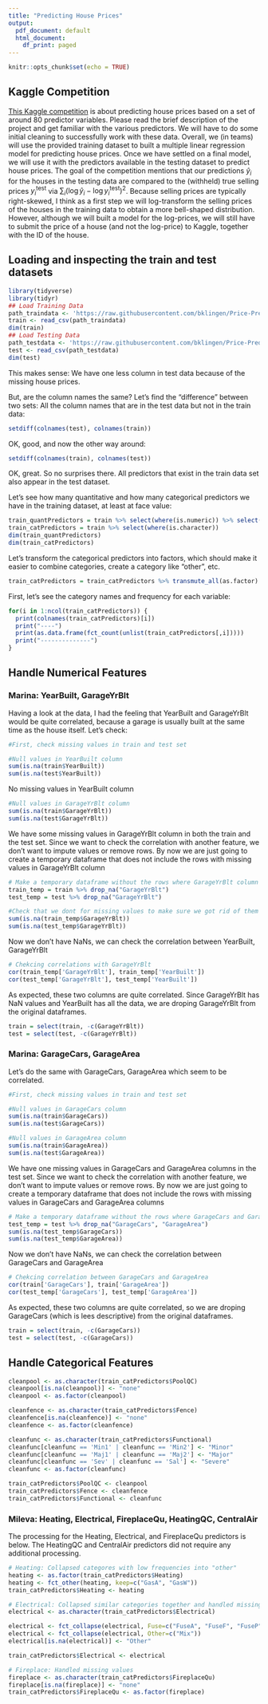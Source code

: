 ```yaml
---
title: "Predicting House Prices"
output:
  pdf_document: default
  html_document:
    df_print: paged
---
```


```r
knitr::opts_chunk$set(echo = TRUE)
```

## Kaggle Competition
[This Kaggle competition](https://www.kaggle.com/c/house-prices-advanced-regression-techniques/overview) is about predicting house prices based on a set of around 80 predictor variables. Please read the brief description of the project and get familiar with the various predictors. We will have to do some initial cleaning to successfully work with these data. Overall, we (in teams) will use the provided training dataset to built a multiple linear regression model for predicting house prices. Once we have settled on a final model, we will use it with the predictors available in the testing dataset to predict house prices. The goal of the competition mentions that our predictions $\hat{y}_i$ for the houses in the testing data are compared to the (withheld) true selling prices $y_i^\text{test}$ via $\sum_i(\log \hat{y}_i - \log y_i^\text{test})^2$. Because selling prices are typically right-skewed, I think as a first step we will log-transform the selling prices of the houses in the training data to obtain a more bell-shaped distribution. However, although we will built a model for the log-prices, we will still have to submit the price of a house (and not the log-price) to Kaggle, together with the ID of the house.

## Loading and inspecting the train and test datasets

```r
library(tidyverse)
library(tidyr)
## Load Training Data
path_traindata <- 'https://raw.githubusercontent.com/bklingen/Price-Prediction/main/train.csv'
train <- read_csv(path_traindata)
dim(train)
## Load Testing Data
path_testdata <- 'https://raw.githubusercontent.com/bklingen/Price-Prediction/main/test.csv'
test <- read_csv(path_testdata)
dim(test)
```

This makes sense: We have one less column in test data because of the missing house prices.

But, are the column names the same? Let's find the "difference" between two sets: All the column names that are in the test data but not in the train data: 
```r
setdiff(colnames(test), colnames(train))
```
OK, good, and now the other way around:
```r
setdiff(colnames(train), colnames(test))
```
OK, great. So no surprises there. All predictors that exist in the train data set also appear in the test dataset.

Let's see how many quantitative and how many categorical predictors we have in the training dataset, at least at face value:
```r
train_quantPredictors = train %>% select(where(is.numeric)) %>% select(-SalePrice) 
train_catPredictors = train %>% select(where(is.character))
dim(train_quantPredictors)
dim(train_catPredictors)
```
Let's transform the categorical predictors into factors, which should make it easier to combine categories, create a category like "other", etc. 
```r
train_catPredictors = train_catPredictors %>% transmute_all(as.factor) 
```

First, let's see the category names and frequency for each variable:
```r
for(i in 1:ncol(train_catPredictors)) {
  print(colnames(train_catPredictors)[i])
  print("----")
  print(as.data.frame(fct_count(unlist(train_catPredictors[,i]))))
  print("--------------")
}
```

## Handle Numerical Features
### Marina: YearBuilt, GarageYrBlt 
Having a look at the data, I had the feeling that YearBuilt and GarageYrBlt would be quite correlated, because a garage is usually built at the same time as the house itself. Let's check:

```r
#First, check missing values in train and test set

#Null values in YearBuilt column
sum(is.na(train$YearBuilt))
sum(is.na(test$YearBuilt))
```
No missing values in YearBuilt column

```r

#Null values in GarageYrBlt column
sum(is.na(train$GarageYrBlt))
sum(is.na(test$GarageYrBlt))

```
We have some missing values in GarageYrBlt column in both the train and the test set. 
Since we want to check the correlation with another feature, we don't want to impute values or remove rows. By now we are just going to create a temporary dataframe that does not include the rows with missing values in GarageYrBlt column
```r
# Make a temporary dataframe without the rows where GarageYrBlt column in NAN
train_temp = train %>% drop_na("GarageYrBlt")
test_temp = test %>% drop_na("GarageYrBlt")
```


```r
#Check that we dont for missing values to make sure we got rid of them
sum(is.na(train_temp$GarageYrBlt))
sum(is.na(test_temp$GarageYrBlt))

```

Now we don't have NaNs, we can check the correlation between YearBuilt, GarageYrBlt
```r
# Chekcing correlations with GarageYrBlt
cor(train_temp['GarageYrBlt'], train_temp['YearBuilt'])
cor(test_temp['GarageYrBlt'], test_temp['YearBuilt'])
```

As expected, these two columns are quite correlated. Since GarageYrBlt has NaN values and YearBuilt has all the data, we are droping GarageYrBlt from the original dataframes.

```r
train = select(train, -c(GarageYrBlt))
test = select(test, -c(GarageYrBlt))
```

### Marina: GarageCars, GarageArea
Let's do the same with GarageCars, GarageArea which seem to be correlated.
```r
#First, check missing values in train and test set

#Null values in GarageCars column
sum(is.na(train$GarageCars))
sum(is.na(test$GarageCars))
```
```r
#Null values in GarageArea column
sum(is.na(train$GarageArea))
sum(is.na(test$GarageArea))
```
We have one missing values in GarageCars and GarageArea columns in the test set. 
Since we want to check the correlation with another feature, we don't want to impute values or remove rows. By now we are just going to create a temporary dataframe that does not include the rows with missing values in GarageCars and GarageArea columns
```r
# Make a temporary dataframe without the rows where GarageCars and GarageArea column in NAN
test_temp = test %>% drop_na("GarageCars", "GarageArea")
sum(is.na(test_temp$GarageCars))
sum(is.na(test_temp$GarageArea))
```

Now we don't have NaNs, we can check the correlation between GarageCars and GarageArea
```r
# Chekcing correlation between GarageCars and GarageArea
cor(train['GarageCars'], train['GarageArea'])
cor(test_temp['GarageCars'], test_temp['GarageArea'])
```

As expected, these two columns are quite correlated, so we are droping GarageCars (which is lees descriptive) from the original dataframes.
```r
train = select(train, -c(GarageCars))
test = select(test, -c(GarageCars))
```


## Handle Categorical Features
```r
cleanpool <- as.character(train_catPredictors$PoolQC)
cleanpool[is.na(cleanpool)] <- "none"
cleanpool <- as.factor(cleanpool)
```

```r
cleanfence <- as.character(train_catPredictors$Fence)
cleanfence[is.na(cleanfence)] <- "none"
cleanfence <- as.factor(cleanfence)
```

```r
cleanfunc <- as.character(train_catPredictors$Functional)
cleanfunc[cleanfunc == 'Min1' | cleanfunc == 'Min2'] <- "Minor"
cleanfunc[cleanfunc == 'Maj1' | cleanfunc == 'Maj2'] <- "Major"
cleanfunc[cleanfunc == 'Sev' | cleanfunc == 'Sal'] <- "Severe"
cleanfunc <- as.factor(cleanfunc)
```

```r
train_catPredictors$PoolQC <- cleanpool
train_catPredictors$Fence <- cleanfence
train_catPredictors$Functional <- cleanfunc
```

### Mileva: Heating, Electrical, FireplaceQu, HeatingQC, CentralAir
The processing for the Heating, Electrical, and FireplaceQu predictors is below. The HeatingQC and CentralAir predictors did not require any additional processing. 

```r
# Heating: Collapsed categores with low frequencies into "other"
heating <- as.factor(train_catPredictors$Heating)
heating <- fct_other(heating, keep=c("GasA", "GasW"))
train_catPredictors$Heating <- heating
```

```r
# Electrical: Collapsed similar categories together and handled missing values
electrical <- as.character(train_catPredictors$Electrical)

electrical <- fct_collapse(electrical, Fuse=c("FuseA", "FuseF", "FuseP"))
electrical <- fct_collapse(electrical, Other=c("Mix"))
electrical[is.na(electrical)] <- "Other"

train_catPredictors$Electrical <- electrical
```

```r
# Fireplace: Handled missing values
fireplace <- as.character(train_catPredictors$FireplaceQu)
fireplace[is.na(fireplace)] <- "none"
train_catPredictors$FireplaceQu <- as.factor(fireplace)
```

